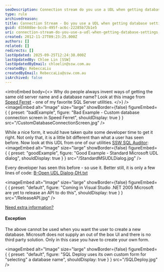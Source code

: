 ```yaml
---
seoDescription: Connection stream do you use a UDL when getting database settings?
type: rule
archivedreason:
title: Connection Stream - Do you use a UDL when getting database settings?
guid: d35608be-bccb-495f-ac6c-22285b72b1e5
uri: connection-stream-do-you-use-a-udl-when-getting-database-settings
created: 2012-11-27T09:23:25.000Z
authors: []
related: []
redirects: []
lastUpdated: 2025-09-25T12:24:38.000Z
lastUpdatedBy: Chloe Lin [SSW]
lastUpdatedByEmail: chloelin@ssw.com.au
createdBy: RebeccaLiu
createdByEmail: RebeccaLiu@ssw.com.au
isArchived: false
---
```


<introEmbed
  body={<>
Why do people always invent ways of getting the same old server name and a database name? Look at this image from [Speed Ferret](http://www.ssw.com.au/ssw/Standards/DeveloperGeneral/SQLservertools.aspx#SpeedFerret) - one of my favorite SQL Server utilities.
  </>}
/>
<imageEmbed
  alt="Image"
  size="large"
  showBorder={false}
  figureEmbed={ {
    preset: "badExample",
    figure: "Bad Example - Custom database connection screen in Speed Ferret",
    shouldDisplay: true
  } }
  src="/CustomDatabaseConnectionScreen.jpg"
/>

While a nice form, it would have taken quite some developer time to get it right. Not only that, it is a little bit different than what a user has seen before. Now look at this UDL from one of our utilities [SSW SQL Auditor](https://www.ssw.com.au/ssw/SQLAuditor/):
<imageEmbed
  alt="Image"
  size="large"
  showBorder={false}
  figureEmbed={ {
    preset: "goodExample",
    figure: "Good Example - Standard Microsoft UDL dialog",
    shouldDisplay: true
  } }
  src="/StandardMSUDLDialog.jpg"
/>

Every developer has seen this before - so use it. Better still, it is only a few lines of code: [B-Open UDL Dialog-DH.txt](https://gist.github.com/SSWConsulting/60cce3f7a65665d7dae2#file-b-open-udl-dialog-dh)


<imageEmbed
  alt="Image"
  size="large"
  showBorder={false}
  figureEmbed={ {
    preset: "default",
    figure: "Coming in Visual Studio .NET 2005 Microsoft are yet to release an API to do this",
    shouldDisplay: true
  } }
  src="/ReleaseAPI.jpg"
/>

[Need extra information?](https://www.ssw.com.au/ssw/Standards/BetterSoftwareSuggestions/MSForm.aspx#InvokingOLEBDataLinkPropertiesDialog)

#### Exception

The above cannot be used when you want the user to create a new database. Microsoft does not supply an out of the box UI and there is no third party solution. Only in this case you have to create your own form.


<imageEmbed
  alt="Image"
  size="large"
  showBorder={false}
  figureEmbed={ {
    preset: "default",
    figure: "SQL Deploy uses its own custom form for \"selecting\" a database name",
    shouldDisplay: true
  } }
  src="/SQLDeploy.jpg"
/>
